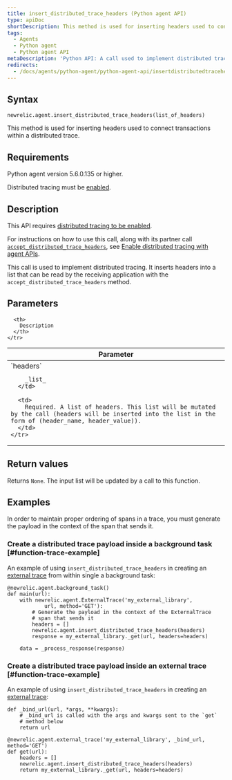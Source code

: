 ```yaml
---
title: insert_distributed_trace_headers (Python agent API)
type: apiDoc
shortDescription: This method is used for inserting headers used to connect transactions within a distributed trace.
tags:
  - Agents
  - Python agent
  - Python agent API
metaDescription: 'Python API: A call used to implement distributed tracing.'
redirects:
  - /docs/agents/python-agent/python-agent-api/insertdistributedtraceheaders-python-agent-api
---
```


## Syntax

```
newrelic.agent.insert_distributed_trace_headers(list_of_headers)
```

This method is used for inserting headers used to connect transactions within a distributed trace.

## Requirements

Python agent version 5.6.0.135 or higher.

Distributed tracing must be [enabled](https://docs.newrelic.com/docs/enable-distributed-tracing#python).

## Description

This API requires [distributed tracing to be enabled](https://docs.newrelic.com/docs/enable-distributed-tracing).

For instructions on how to use this call, along with its partner call [`accept_distributed_trace_headers`](/docs/agents/python-agent/python-agent-api/acceptdistributedtraceheaders-python-agent-api), see [Enable distributed tracing with agent APIs](https://docs.newrelic.com/docs/enable-distributed-tracing#agent-apis).

This call is used to implement distributed tracing. It inserts headers into a list that can be read by the receiving application with the `accept_distributed_trace_headers` method.

## Parameters

<table>
  <thead>
    <tr>
      <th width="25%">
        Parameter
      </th>

      <th>
        Description
      </th>
    </tr>
  </thead>

  <tbody>
    <tr>
      <td>
        `headers`

        _list_
      </td>

      <td>
        Required. A list of headers. This list will be mutated by the call (headers will be inserted into the list in the form of (header_name, header_value)).
      </td>
    </tr>
  </tbody>
</table>

## Return values

Returns `None`. The input list will be updated by a call to this function.

## Examples

<Callout variant="important">
  In order to maintain proper ordering of spans in a trace, you must generate the payload in the context of the span that sends it.
</Callout>

### Create a distributed trace payload inside a background task [#function-trace-example]

An example of using `insert_distributed_trace_headers` in creating an [external trace](/docs/agents/python-agent/python-agent-api/external-trace) from within single a background task:

```
@newrelic.agent.background_task()
def main(url):
    with newrelic.agent.ExternalTrace('my_external_library',
            url, method='GET'):
        # Generate the payload in the context of the ExternalTrace
        # span that sends it
        headers = []
        newrelic.agent.insert_distributed_trace_headers(headers)
        response = my_external_library._get(url, headers=headers)

    data = _process_response(response)
```

### Create a distributed trace payload inside an external trace [#function-trace-example]

An example of using `insert_distributed_trace_headers` in creating an [external trace](/docs/agents/python-agent/python-agent-api/external-trace):

```
def _bind_url(url, *args, **kwargs):
    # _bind_url is called with the args and kwargs sent to the `get`
    # method below
    return url

@newrelic.agent.external_trace('my_external_library', _bind_url, method='GET')
def get(url):
    headers = []
    newrelic.agent.insert_distributed_trace_headers(headers)
    return my_external_library._get(url, headers=headers)
```
